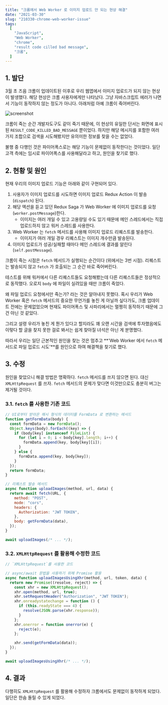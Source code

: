 ```yaml
---
title: "크롬에서 Web Worker 로 이미지 업로드 안 되는 현상 해결"
date: "2021-03-30"
slug: "210330-chrome-web-worker-issue"
tags:
  [
    "JavaScript",
    "Web Worker",
    "chrome",
    "result code cilled bad message",
    "크롬",
  ]
---
```


## 1. 발단

3월 초 즈음 크롬이 업데이트된 이후로 우리 웹앱에서 이미지 업로드가 되지 않는 현상이 발생했다. 해당 현상은 크롬 사용자에게만 나타났다. 그냥 자바스크립트 에러가 나면서 기능이 동작하지 않는 정도가 아니다. 아래처럼 아예 크롬이 죽어버린다.

![screenshot](./screenshot.png)

크롬이 죽는 순간 개발자도구도 같이 죽기 때문에, 이 현상의 유일한 단서는 화면에 표시된 `RESULT_CODE_KILLED_BAD_MESSAGE` 뿐이었다. 하지만 해당 메시지를 포함한 여러 가지 조합으로 검색을 시도해봤지만 유의미한 정보를 찾을 수는 없었다.

불행 중 다행인 것은 파이어폭스로는 해당 기능이 문제없이 동작한다는 것이었다. 일단 고객 측에는 임시로 파이어폭스를 사용해달라고 하고, 원인을 찾기로 했다.

## 2. 현황 및 원인

현재 우리의 이미지 업로드 기능은 아래와 같이 구현되어 있다.

1. 사용자가 이미지 업로드를 시도하면 이미지 업로드 Redux Action 이 발송(`dispatch`) 된다.
2. 해당 액션을 듣고 있던 Redux Saga 가 Web Worker 에 이미지 업로드를 요청(`worker.postMessage`)한다.
   - 이미지는 여러 개일 수 있고 고용량일 수도 있기 때문에 메인 스레드에서는 직접 업로드하지 않고 워커 스레드를 사용한다.
3. Web Worker 는 `fetch` 메서드를 사용해 이미지 업로드 리퀘스트를 발송한다.
   - 이미지가 여러 개일 경우 리퀘스트는 이미지 개수만큼 발송된다.
4. 이미지 업로드가 성공/실패할 때마다 메인 스레드에 결과를 알린다 (`self.postMessage`).

크롬이 죽는 시점은 `fetch` 메서드가 실행되는 순간이다 (위에서는 3번 시점). 리퀘스트는 발송되지 않고 `fetch` 가 호출되는 그 순간 바로 죽어버린다.

테스트를 위해 워커에서 다른 리퀘스트들도 요청해봤는데 다른 리퀘스트들은 정상적으로 동작했다. 오로지 `body` 에 파일이 실려있을 때만 크롬이 죽었다.

왜 파일 업로드 요청에서만 죽는가? 라는 것은 알아내지 못했다. 혹시 우리가 Web Worker 혹은 `fetch` 메서드의 중요한 무언가를 놓친 게 아닐까 싶다가도, 크롬 업데이트 전에는 문제없었으며 현재도 파이어폭스 및 사파리에서는 멀쩡히 동작하기 때문에 그건 아닌 것 같았다.

그리고 설령 우리가 놓친 게 뭔가 있다고 할지라도 꽤 오랜 시간을 검색에 투자했음에도 이렇다 할 글을 찾지 못한 걸로 봐서는 쉽게 찾아질 녀석은 아닌 게 분명했다.

따라서 우리는 일단 근본적인 원인을 찾는 것은 멈추고 **'Web Worker 에서 `fetch` 메서드로 파일 업로드 시도'**를 원인으로 하여 해결책을 찾기로 했다.

## 3. 수정

원인을 찾았으니 해결 방법은 명확하다. `fetch` 메서드를 쓰지 않으면 된다. 대신 `XMLHttpRequest` 를 쓰자. `fetch` 메서드의 문제가 맞다면 이것만으로도 충분히 버그는 제거될 것이다.

### 3.1. `fetch` 를 사용한 기존 코드

```javascript
// UI로부터 받아온 해시 형식의 데이터를 FormData 로 변환하는 메서드
function getFormData(body) {
  const formData = new FormData();
  Object.keys(body).forEach((key) => {
    if (body[key] instanceof FileList) {
      for (let i = 0; i < body[key].length; i++) {
        formData.append(key, body[key][i]);
      }
    } else {
      formData.append(key, body[key]);
    }
  });
  return formData;
}

// 리퀘스트 발송 메서드
async function uploadImages(method, url, data) {
  return await fetch(URL, {
    method: "POST",
    mode: "cors",
    headers: {
      Authorization: "JWT TOKEN",
    },
    body: getFormData(data),
  });
}

await uploadImages(/* ... */);
```

### 3.2. `XMLHttpRequest` 를 활용해 수정한 코드

```javascript
// `XMLHttpRequest`를 사용한 코드

// async/await 문법을 사용하기 위해 Promise 활용
async function uploadImagesUsingXhr(method, url, token, data) {
  return new Promise((resolve, reject) => {
    const xhr = new XMLHttpRequest();
    xhr.open(method, url, true);
    xhr.setRequestHeader("Authorization", "JWT TOKEN");
    xhr.onreadystatechange = function () {
      if (this.readyState === 4) {
        resolve(JSON.parse(xhr.response));
      }
    };
    xhr.onerror = function onerror(e) {
      reject(e);
    };

    xhr.send(getFormData(data));
  });
}

await uploadImagesUsingXhr(/* ... */);
```

## 4. 결과

다행히도 `XMLHttpRequest` 를 활용해 수정하자 크롬에서도 문제없이 동작하게 되었다. 일단은 한숨 돌릴 수 있게 되었다.
